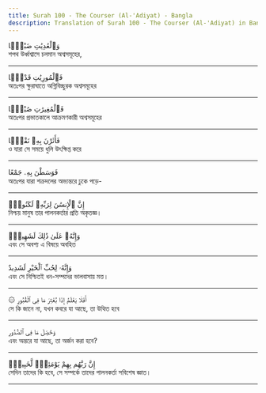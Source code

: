 ```yaml
---
title: Surah 100 - The Courser (Al-'Adiyat) - Bangla
description: Translation of Surah 100 - The Courser (Al-'Adiyat) in Bangla
---
```





<Aside type="quran" title="1">
وَٱلْعَٰدِيَٰتِ ضَبْحًۭا
</Aside>

<Aside type="reference" title="1">
শপথ উর্ধ্বশ্বাসে চলমান অশ্বসমূহের,
</Aside>

---

<Aside type="quran" title="2">
فَٱلْمُورِيَٰتِ قَدْحًۭا
</Aside>

<Aside type="reference" title="2">
অতঃপর ক্ষুরাঘাতে অগ্নিবিচ্ছুরক অশ্বসমূহের
</Aside>

---

<Aside type="quran" title="3">
فَٱلْمُغِيرَٰتِ صُبْحًۭا
</Aside>

<Aside type="reference" title="3">
অতঃপর প্রভাতকালে আক্রমণকারী অশ্বসমূহের
</Aside>

---

<Aside type="quran" title="4">
فَأَثَرْنَ بِهِۦ نَقْعًۭا
</Aside>

<Aside type="reference" title="4">
ও যারা সে সময়ে ধুলি উৎক্ষিপ্ত করে
</Aside>

---

<Aside type="quran" title="5">
فَوَسَطْنَ بِهِۦ جَمْعًا
</Aside>

<Aside type="reference" title="5">
অতঃপর যারা শক্রদলের অভ্যন্তরে ঢুকে পড়ে-
</Aside>

---

<Aside type="quran" title="6">
إِنَّ ٱلْإِنسَٰنَ لِرَبِّهِۦ لَكَنُودٌۭ
</Aside>

<Aside type="reference" title="6">
নিশ্চয় মানুষ তার পালনকর্তার প্রতি অকৃতজ্ঞ।
</Aside>

---

<Aside type="quran" title="7">
وَإِنَّهُۥ عَلَىٰ ذَٰلِكَ لَشَهِيدٌۭ
</Aside>

<Aside type="reference" title="7">
এবং সে অবশ্য এ বিষয়ে অবহিত
</Aside>

---

<Aside type="quran" title="8">
وَإِنَّهُۥ لِحُبِّ ٱلْخَيْرِ لَشَدِيدٌ
</Aside>

<Aside type="reference" title="8">
এবং সে নিশ্চিতই ধন-সম্পদের ভালবাসায় মত্ত।
</Aside>

---

<Aside type="quran" title="9">
۞ أَفَلَا يَعْلَمُ إِذَا بُعْثِرَ مَا فِى ٱلْقُبُورِ
</Aside>

<Aside type="reference" title="9">
সে কি জানে না, যখন কবরে যা আছে, তা উত্থিত হবে
</Aside>

---

<Aside type="quran" title="10">
وَحُصِّلَ مَا فِى ٱلصُّدُورِ
</Aside>

<Aside type="reference" title="10">
এবং অন্তরে যা আছে, তা অর্জন করা হবে?
</Aside>

---

<Aside type="quran" title="11">
إِنَّ رَبَّهُم بِهِمْ يَوْمَئِذٍۢ لَّخَبِيرٌۢ
</Aside>

<Aside type="reference" title="11">
সেদিন তাদের কি হবে, সে সম্পর্কে তাদের পালনকর্তা সবিশেষ জ্ঞাত।
</Aside>

---
